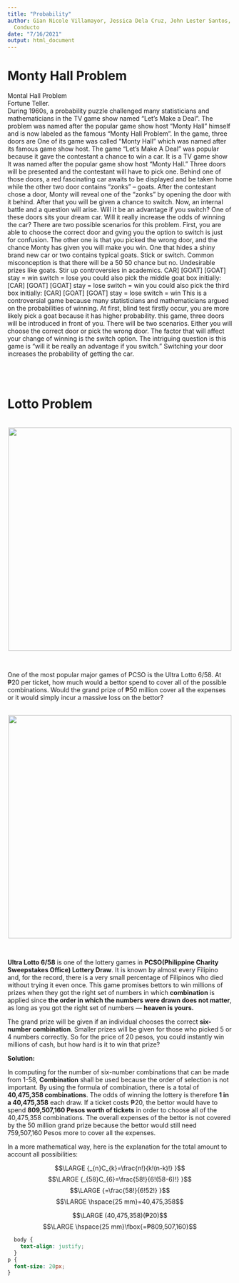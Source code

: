 ```yaml
---
title: "Probability"
author: Gian Nicole Villamayor, Jessica Dela Cruz, John Lester Santos, John Rollic
  Conducto
date: "7/16/2021"
output: html_document
---
```

# Monty Hall Problem 
Montal Hall Problem <br>
Fortune Teller. <br>
    During 1960s, a probability puzzle challenged many statisticians and mathematicians in the TV game show named “Let’s Make a Deal”. The problem was named after the popular game show host “Monty Hall” himself and is now labeled as the famous “Monty Hall Problem”. In the game, three doors are 
One of its game was called “Monty Hall” which was named after its famous game show host. 
The game “Let’s Make A Deal” was popular because it gave the contestant a chance to win a car. It is a TV game show It was named after the popular game show host “Monty Hall.” Three doors will be presented and the contestant will have to pick one. Behind one of those doors, a red fascinating car awaits to be displayed and be taken home while the other two door contains “zonks” – goats. After the contestant chose a door, Monty will reveal one of the “zonks” by opening the door with it behind. After that you will be given a chance to switch. Now, an internal battle and a question will arise. Will it be an advantage if you switch? One of these doors sits your dream car. Will it really increase the odds of winning the car? There are two possible scenarios for this problem. First, you are able to choose the correct door and gving you the option to switch is just for confusion. The other one is that you picked the wrong door, and the chance Monty has given you will make you win. One that hides a shiny brand new car or two contains typical goats. Stick or switch. Common misconception is that there will be a 50 50 chance but no.  Undesirable prizes like goats. Stir up controversies in academics. 
CAR] [GOAT] [GOAT] stay = win switch = lose you could also pick the middle goat box initially: [CAR] [GOAT] [GOAT] stay = lose switch = win you could also pick the third box initially: [CAR] [GOAT] [GOAT] stay = lose switch = win
This is a controversial game because many statisticians and mathematicians argued on the probabilities of winning. At first, blind test firstly occur, you are more likely pick a goat because it has higher probability. this game, three doors will be introduced in front of you. There will be two scenarios. Either you will choose the correct door or pick the wrong door. The factor that will affect your change of winning is the switch option. The intriguing question is this game is “will it be really an advantage if you switch.”
Switching your door increases the probability of getting the car.

<br>
<br>

# Lotto Problem

<br>
<center>
<img src="https://assets2.rappler.com/0905167574164573A2830F098AFA2FAD/img/33BD5B863C4746628A3BD60C6A384B2E/PCSO-lotto-draw-presscon-july-31-2019-004.jpg" width="500">
</center>

<br>

<p> One of the most popular major games of PCSO is the Ultra Lotto 6/58. At ₱20 per ticket, how much would a bettor spend to cover all of the possible combinations. Would the grand prize of ₱50 million cover all the expenses or it would simply incur a massive loss on the bettor? </p>

<br>
<center>
<img src="https://i.ytimg.com/vi/NdW8fINhRf4/hqdefault.jpg" width="500">
</center>
<br>


 **Ultra Lotto 6/58** is one of the lottery games in **PCSO(Philippine Charity Sweepstakes Office) Lottery Draw**. It is known by almost every Filipino and, for the record, there is a very small percentage of Filipinos who died without trying it even once. This game promises bettors to win millions of prizes when they got the right set of numbers in which **combination** is applied since **the order in which the numbers were drawn does not matter**, as long as you got the right set of numbers — **heaven is yours.**
 
The grand prize will be given if an individual chooses the correct **six-number combination**. Smaller prizes will be given for those who picked 5 or 4 numbers correctly. So for the price of 20 pesos, you could instantly win millions of cash, but how hard is it to win that prize?

**Solution:**

In computing for the number of six-number combinations that can be made from 1-58, **Combination** shall be used because the order of selection is not important. By using the formula of combination, there is a total of **40,475,358 combinations**. The odds of winning the lottery is therefore **1 in a 40,475,358** each draw. If a ticket costs ₱20, the bettor would have to spend **809,507,160 Pesos worth of tickets** in order to choose all of the 40,475,358 combinations. The overall expenses of the bettor is not covered by the 50 million grand prize because the bettor would still need 759,507,160 Pesos more to cover all the expenses.

In a more mathematical way, here is the explanation for the total amount to account all possibilities:


<center>
$$\LARGE {_{n}C_{k}=\frac{n!}{k!(n-k)!} }$$
$$\LARGE {_{58}C_{6}=\frac{58!}{6!(58-6)!} }$$
$$\LARGE {=\frac{58!}{6!52!} }$$
$$\LARGE \hspace{25 mm}=40,475,358$$

$$\LARGE (40,475,358)(₱20)$$
$$\LARGE \hspace{25 mm}\fbox{=₱809,507,160}$$

</center>

```css
  body {
    text-align: justify;
  }
p {
  font-size: 20px;
}
```
